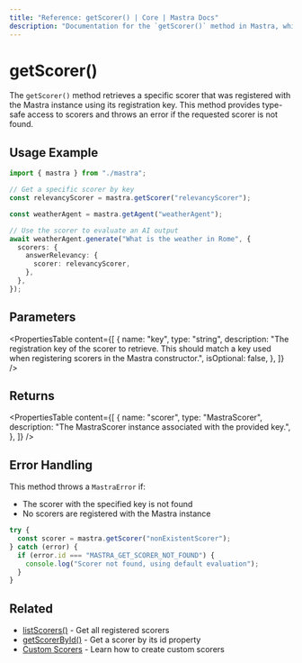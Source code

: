 ```yaml
---
title: "Reference: getScorer() | Core | Mastra Docs"
description: "Documentation for the `getScorer()` method in Mastra, which retrieves a specific scorer by its registration key."
---
```


# getScorer()

The `getScorer()` method retrieves a specific scorer that was registered with the Mastra instance using its registration key. This method provides type-safe access to scorers and throws an error if the requested scorer is not found.

## Usage Example

```typescript
import { mastra } from "./mastra";

// Get a specific scorer by key
const relevancyScorer = mastra.getScorer("relevancyScorer");

const weatherAgent = mastra.getAgent("weatherAgent");

// Use the scorer to evaluate an AI output
await weatherAgent.generate("What is the weather in Rome", {
  scorers: {
    answerRelevancy: {
      scorer: relevancyScorer,
    },
  },
});
```

## Parameters

<PropertiesTable
  content={[
    {
      name: "key",
      type: "string",
      description:
        "The registration key of the scorer to retrieve. This should match a key used when registering scorers in the Mastra constructor.",
      isOptional: false,
    },
  ]}
/>

## Returns

<PropertiesTable
  content={[
    {
      name: "scorer",
      type: "MastraScorer",
      description:
        "The MastraScorer instance associated with the provided key.",
    },
  ]}
/>

## Error Handling

This method throws a `MastraError` if:

- The scorer with the specified key is not found
- No scorers are registered with the Mastra instance

```typescript
try {
  const scorer = mastra.getScorer("nonExistentScorer");
} catch (error) {
  if (error.id === "MASTRA_GET_SCORER_NOT_FOUND") {
    console.log("Scorer not found, using default evaluation");
  }
}
```

## Related

- [listScorers()](/reference/core/listScorers) - Get all registered scorers
- [getScorerById()](/reference/core/getScorerById) - Get a scorer by its id property
- [Custom Scorers](/docs/scorers/custom-scorers) - Learn how to create custom scorers
